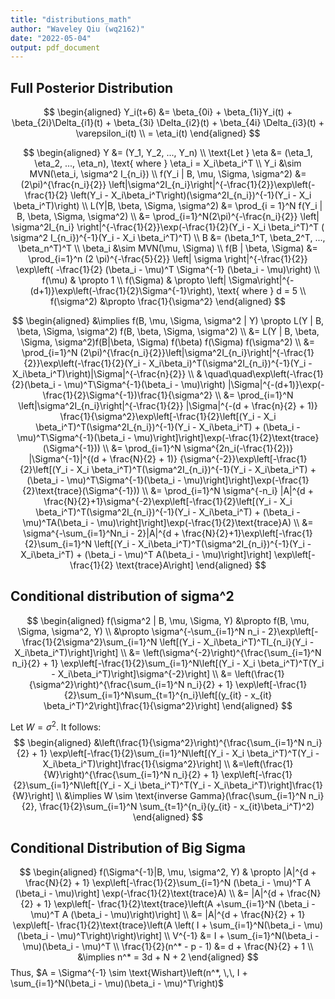 ```yaml
---
title: "distributions_math"
author: "Waveley Qiu (wq2162)"
date: "2022-05-04"
output: pdf_document
---
```


## Full Posterior Distribution

$$
\begin{aligned}
Y_i(t+6) &= \beta_{0i} + \beta_{1i}Y_i(t) + \beta_{2i}\Delta_{i1}(t) + \beta_{3i} \Delta_{i2}(t) + \beta_{4i} \Delta_{i3}(t) + \varepsilon_i(t)
\\
= \eta_i(t)
\end{aligned}
$$

$$
\begin{aligned}
Y &= (Y_1, Y_2, ..., Y_n)
\\
\text{Let } \eta &= (\eta_1, \eta_2, ..., \eta_n), \text{ where } \eta_i = X_i\beta_i^T
\\
Y_i &\sim MVN(\eta_i, \sigma^2 I_{n_i})
\\
f(Y_i | B, \mu, \Sigma, \sigma^2) &= (2\pi)^{\frac{n_i}{2}} \left|\sigma^2I_{n_i}\right|^{-\frac{1}{2}}\exp\left(-\frac{1}{2} \left(Y_i - X_i\beta_i^T\right)(\sigma^2I_{n_i})^{-1}(Y_i - X_i \beta_i^T)\right)
\\
L(Y|B, \beta, \Sigma, \sigma^2) &= \prod_{i = 1}^N f(Y_i | B, \beta, \Sigma, \sigma^2) 
\\
&= \prod_{i=1}^N(2\pi)^{-\frac{n_i}{2}} \left| \sigma^2I_{n_i} \right|^{-\frac{1}{2}}\exp(-\frac{1}{2}(Y_i - X_i \beta_i^T)^T ( \sigma^2 I_{n_i})^{-1}(Y_i - X_i \beta_i^T)^T)
\\
B &= (\beta_1^T, \beta_2^T, ..., \beta_n^T)^T
\\
\beta_i &\sim MVN(\mu, \Sigma)
\\
f(B | \beta, \Sigma) &= \prod_{i=1}^n (2 \pi)^{-\frac{5}{2}} \left| \sigma \right|^{-\frac{1}{2}} \exp\left( -\frac{1}{2} (\beta_i - \mu)^T \Sigma^{-1} (\beta_i - \mu)\right)
\\
f(\mu) & \propto 1
\\
f(\Sigma) & \propto \left| \Sigma\right|^{-(d+1)}\exp\left(-\frac{1}{2}\Sigma^{-1}\right), \text{ where } d = 5
\\
f(\sigma^2) &\propto \frac{1}{\sigma^2}
\end{aligned}
$$


$$
\begin{aligned}
&\implies f(B, \mu, \Sigma, \sigma^2 | Y) \propto L(Y | B, \beta, \Sigma, \sigma^2) f(B, \beta, \Sigma, \sigma^2)
\\
&= L(Y | B, \beta, \Sigma, \sigma^2)f(B|\beta, \Sigma) f(\beta) f(\Sigma) f(\sigma^2)
\\
&= \prod_{i=1}^N (2\pi)^{\frac{n_i}{2}}\left|\sigma^2I_{n_i}\right|^{-\frac{1}{2}}\exp\left(-\frac{1}{2}(Y_i - X_i\beta_i)^T(\sigma^2I_{n_i})^{-1}(Y_i - X_i\beta_i^T)\right)|\Sigma|^{-\frac{n}{2}}
\\ & \quad\quad\exp\left(-\frac{1}{2}(\beta_i - \mu)^T\Sigma^{-1}(\beta_i - \mu)\right) |\Sigma|^{-(d+1)}\exp(-\frac{1}{2}\Sigma^{-1})\frac{1}{\sigma^2}
\\
&= \prod_{i=1}^N \left|\sigma^2I_{n_i}\right|^{-\frac{1}{2}} |\Sigma|^{-(d + \frac{n}{2} + 1)} \frac{1}{\sigma^2}\exp\left[-\frac{1}{2}\left[(Y_i - X_i \beta_i^T)^T(\sigma^2I_{n_i})^{-1}(Y_i - X_i\beta_i^T) + (\beta_i - \mu)^T\Sigma^{-1}(\beta_i - \mu)\right]\right]\exp(-\frac{1}{2}\text{trace}(\Sigma^{-1}))
\\
&= \prod_{i=1}^N \sigma^{2n_i(-\frac{1}{2})} |\Sigma^{-1}|^{(d + \frac{N}{2} + 1)} {\sigma^{-2}}\exp\left[-\frac{1}{2}\left[(Y_i - X_i \beta_i^T)^T(\sigma^2I_{n_i})^{-1}(Y_i - X_i\beta_i^T) + (\beta_i - \mu)^T\Sigma^{-1}(\beta_i - \mu)\right]\right]\exp(-\frac{1}{2}\text{trace}(\Sigma^{-1}))
\\
&= \prod_{i=1}^N \sigma^{-n_i} |A|^{d + \frac{N}{2}+1}\sigma^{-2}\exp\left[-\frac{1}{2}\left[(Y_i - X_i \beta_i^T)^T(\sigma^2I_{n_i})^{-1}(Y_i - X_i\beta_i^T) + (\beta_i - \mu)^TA(\beta_i - \mu)\right]\right]\exp(-\frac{1}{2}\text{trace}A)
\\
&= \sigma^{-\sum_{i=1}^Nn_i - 2}|A|^{d + \frac{N}{2}+1}\exp\left[-\frac{1}{2}\sum_{i=1}^N \left[(Y_i - X_i\beta_i^T)^T(\sigma^2I_{n_i})^{-1}(Y_i - X_i\beta_i^T) + (\beta_i - \mu)^T A(\beta_i - \mu)\right]\right] \exp\left[-\frac{1}{2} \text{trace}A\right]
\end{aligned}
$$

## Conditional distribution of sigma^2

$$
\begin{aligned}
f(\sigma^2 | B, \mu, \Sigma, Y) &\propto f(B, \mu, \Sigma, \sigma^2, Y) 
\\
&\propto \sigma^{-\sum_{i=1}^N n_i - 2}\exp\left[-\frac{1}{2\sigma^2}\sum_{i=1}^N \left[(Y_i - X_i\beta_i^T)^TI_{n_i}(Y_i - X_i\beta_i^T)\right]\right]
\\
&= \left(\sigma^{-2}\right)^{\frac{\sum_{i=1}^N n_i}{2} + 1} \exp\left[-\frac{1}{2}\sum_{i=1}^N\left[(Y_i - X_i \beta_i^T)^T(Y_i - X_i\beta_i^T)\right]\sigma^{-2}\right]
\\
&= \left(\frac{1}{\sigma^2}\right)^{\frac{\sum_{i=1}^N n_i}{2} + 1} \exp\left[-\frac{1}{2}\sum_{i=1}^N\sum_{t=1}^{n_i}\left[(y_{it} - x_{it} \beta_i^T)^2\right]\frac{1}{\sigma^2}\right]
\end{aligned}
$$

Let $W = \sigma^2$. It follows:
$$
\begin{aligned}
&\left(\frac{1}{\sigma^2}\right)^{\frac{\sum_{i=1}^N n_i}{2} + 1} \exp\left[-\frac{1}{2}\sum_{i=1}^N\left[(Y_i - X_i \beta_i^T)^T(Y_i - X_i\beta_i^T)\right]\frac{1}{\sigma^2}\right]
\\
&=\left(\frac{1}{W}\right)^{\frac{\sum_{i=1}^N n_i}{2} + 1} \exp\left[-\frac{1}{2}\sum_{i=1}^N\left[(Y_i - X_i \beta_i^T)^T(Y_i - X_i\beta_i^T)\right]\frac{1}{W}\right]
\\
&\implies W \sim \text{inverse Gamma}(\frac{\sum_{i=1}^N n_i}{2}, \frac{1}{2}\sum_{i=1}^N \sum_{t=1}^{n_i}(y_{it} - x_{it}\beta_i^T)^2)
\end{aligned}
$$

## Conditional Distribution of Big Sigma

$$
\begin{aligned}
f(\Sigma^{-1}|B, \mu, \sigma^2, Y) & \propto |A|^{d + \frac{N}{2} + 1} \exp\left[-\frac{1}{2}\sum_{i=1}^N (\beta_i - \mu)^T A (\beta_i - \mu)\right] \exp(-\frac{1}{2}\text{trace}A)
\\
&=  |A|^{d + \frac{N}{2} + 1} \exp\left[- \frac{1}{2}\text{trace}\left(A +\sum_{i=1}^N (\beta_i - \mu)^T A (\beta_i - \mu)\right)\right] 
\\
&=  |A|^{d + \frac{N}{2} + 1} \exp\left[- \frac{1}{2}\text{trace}\left(A \left( I + \sum_{i=1}^N(\beta_i - \mu)(\beta_i - \mu)^T\right)\right)\right] 
\\
V^{-1} &= I + \sum_{i=1}^N(\beta_i - \mu)(\beta_i - \mu)^T
\\
\frac{1}{2}(n^* - p - 1) &= d + \frac{N}{2} + 1
\\
&\implies n^* = 3d + N + 2
\end{aligned}
$$
Thus, $A = \Sigma^{-1} \sim \text{Wishart}\left(n^*, \,\, I + \sum_{i=1}^N(\beta_i - \mu)(\beta_i - \mu)^T\right)$




















